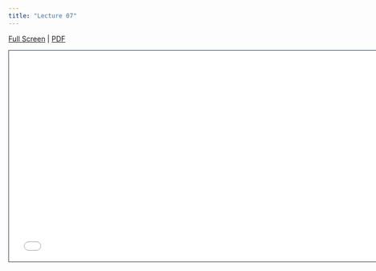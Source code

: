 ```yaml
---
title: "Lecture 07"
---
```



[Full Screen](lecture-07.qmd) | [PDF]() 

```{=html}
<iframe class="slide-deck" src="lecture-07.html" height="420" width="747" style="border: 1px solid #2e3846;"></iframe>
```



